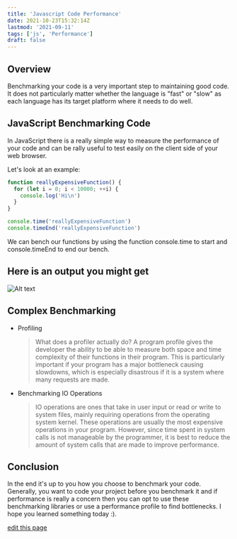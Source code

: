 ```yaml
---
title: 'Javascript Code Performance'
date: 2021-10-23T15:32:14Z
lastmod: '2021-09-11'
tags: ['js', 'Performance']
draft: false
---
```


## Overview

Benchmarking your code is a very important step to maintaining good code. It does not particularly matter whether the language is "fast" or "slow" as each language has its target platform where it needs to do well.

## JavaScript Benchmarking Code

In JavaScript there is a really simple way to measure the performance of your code and can be rally useful to test easily on the client side of your web browser.

Let's look at an example:

```js
function reallyExpensiveFunction() {
  for (let i = 0; i < 10000; ++i) {
    console.log('Hi\n')
  }
}

console.time('reallyExpensiveFunction')
console.timeEnd('reallyExpensiveFunction')
```

We can bench our functions by using the function console.time to start and console.timeEnd to end our bench.

## Here is an output you might get

![Alt text](/static/images/sc1.png?raw=true 'output')

## Complex Benchmarking

- Profiling

  > What does a profiler actually do? A program profile gives the developer the ability to be able to measure both space and time complexity of their functions in their program. This is particularly important if your program has a major bottleneck causing slowdowns, which is especially disastrous if it is a system where many requests are made.

- Benchmarking IO Operations
  > IO operations are ones that take in user input or read or write to system files, mainly requiring operations from the operating system kernel. These operations are usually the most expensive operations in your program. However, since time spent in system calls is not manageable by the programmer, it is best to reduce the amount of system calls that are made to improve performance.

## Conclusion

In the end it's up to you how you choose to benchmark your code. Generally, you want to code your project before you benchmark it and if performance is really a concern then you can opt to use these benchmarking libraries or use a performance profile to find bottlenecks. I hope you learned something today :).

[edit this page](https://github.com/Imlohith/personalwritings/tree/master/data/blog/js-code-performance.mdx)

